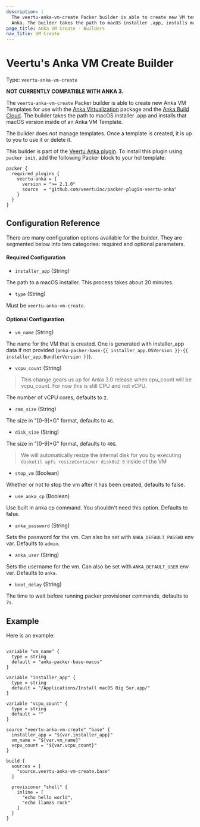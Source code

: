 ```yaml
---
description: |
  The veertu-anka-vm-create Packer builder is able to create new VM templates for use with
  Anka. The builder takes the path to macOS installer .app, installs macOS using that installer inside of an Anka VM Template, and then runs any provisioning necessary on the instance.
page_title: Anka VM Create - Builders
nav_title: VM Create
---
```


# Veertu's Anka VM Create Builder

Type: `veertu-anka-vm-create`

**NOT CURRENTLY COMPATIBLE WITH ANKA 3.**

The `veertu-anka-vm-create` Packer builder is able to create new Anka VM Templates for use with the
[Anka Virtualization](https://veertu.com/technology/) package and the [Anka Build Cloud](https://veertu.com/anka-build/). The builder takes the path to macOS installer .app 
and installs that macOS version inside of an Anka VM Template.

The builder does _not_ manage templates. Once a template is created, it is up
to you to use it or delete it.

This builder is part of the [Veertu Anka plugin](https://github.com/veertuinc/packer-plugin-veertu-anka). To install this plugin using `packer init`, add the following Packer block to
your hcl template:

```hcl
packer {
  required_plugins {
    veertu-anka = {
      version = ">= 2.1.0"
      source  = "github.com/veertuinc/packer-plugin-veertu-anka"
    }
  }
}
```

## Configuration Reference

There are many configuration options available for the builder. They are
segmented below into two categories: required and optional parameters.

#### Required Configuration

* `installer_app` (String)

The path to a macOS installer. This process takes about 20 minutes.

* `type` (String)

Must be `veertu-anka-vm-create`.

#### Optional Configuration

* `vm_name` (String)

The name for the VM that is created. One is generated with installer_app data if not provided (`anka-packer-base-{{ installer_app.OSVersion }}-{{ installer_app.BundlerVersion }}`).

* `vcpu_count` (String)

> This change gears us up for Anka 3.0 release when cpu_count will be vcpu_count. For now this is still CPU and not vCPU.

The number of vCPU cores, defaults to `2`.

* `ram_size` (String)

The size in "[0-9]+G" format, defaults to `4G`.

* `disk_size` (String)

The size in "[0-9]+G" format, defaults to `40G`.

> We will automatically resize the internal disk for you by executing `diskutil apfs resizeContainer disk0s2 0` inside of the VM

* `stop_vm` (Boolean)

Whether or not to stop the vm after it has been created, defaults to false.

* `use_anka_cp` (Boolean)

Use built in anka cp command. You shouldn't need this option. Defaults to false.

* `anka_password` (String)

Sets the password for the vm. Can also be set with `ANKA_DEFAULT_PASSWD` env var. Defaults to `admin`.

* `anka_user` (String)

Sets the username for the vm. Can also be set with `ANKA_DEFAULT_USER` env var. Defaults to `anka`.

* `boot_delay` (String)

The time to wait before running packer provisioner commands, defaults to `7s`.

## Example

Here is an example:

```hcl

variable "vm_name" {
  type = string
  default = "anka-packer-base-macos"
}

variable "installer_app" {
  type = string
  default = "/Applications/Install macOS Big Sur.app/"
}

variable "vcpu_count" {
  type = string
  default = ""
}

source "veertu-anka-vm-create" "base" {
  installer_app = "${var.installer_app}"
  vm_name = "${var.vm_name}"
  vcpu_count = "${var.vcpu_count}"
}

build {
  sources = [
    "source.veertu-anka-vm-create.base"
  ]

  provisioner "shell" {
    inline = [
      "echo hello world",
      "echo llamas rock"
    ]
  }
}

```
